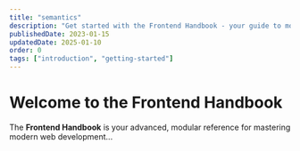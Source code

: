 ```yaml
---
title: "semantics"
description: "Get started with the Frontend Handbook - your guide to modern web development"
publishedDate: 2023-01-15
updatedDate: 2025-01-10
order: 0
tags: ["introduction", "getting-started"]
---
```


# Welcome to the Frontend Handbook

The **Frontend Handbook** is your advanced, modular reference for mastering modern web development...
